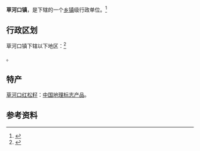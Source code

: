 {{中国乡级行政区|21/05/21/103/000}}

'''草河口镇'''，是{{PRC admin/fullname|21/05/21/103/000|3}}下辖的一个[[乡镇|乡镇]]级行政单位。<ref>{{PRC admin/ref sgc|{{PRC admin/parent|21/05/21/103/000}}}}</ref>

== 行政区划 ==

草河口镇下辖以下地区：<ref>{{PRC admin/ref sgc|21/05/21/103/000}}</ref>

{{PRC admin/children|21/05/21/103/000}}。

==特产==
[[草河口红松籽|草河口红松籽]]：[[中国地理标志产品|中国地理标志产品]]。

== 参考资料 ==
{{reflist}}

{{PRC admin/navcat|21/05/21/103/000}}